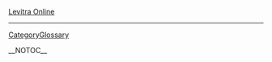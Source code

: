
<a href=" http://www.abunimah.org/V2images/Levitra-Online.html ">Levitra Online</a>
----
[[CategoryGlossary]]

__NOTOC__